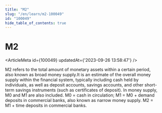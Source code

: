```yaml
---
title: "M2"
slug: "/en/learn/m2-100049"
id: "100049"
hide_table_of_contents: true
---
```



# M2

<ArticleMeta id={100049} updatedAt={'2023-09-26 13:58:47'} />
<div className='border-solid border-b border-t-0 my-4 border-[var(--ifm-color-gray-300)]' />


M2 refers to the total amount of monetary assets within a certain period, also known as broad money supply.It is an estimate of the overall money supply within the financial system, typically including cash held by individuals, as well as deposit accounts, savings accounts, and other short-term savings instruments (such as certificates of deposit).
In money supply, M0 and M1 are also included. 
M0 = cash in circulation; 
M1 = M0 + demand deposits in commercial banks, also known as narrow money supply. 
M2 = M1 + time deposits in commercial banks.
